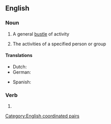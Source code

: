 ==English==

===Noun===
{{en-noun|comings and goings}}

# A general [[bustle]] of activity
# {{lb|en|in the plural}} The activities of a specified person or group

====Translations====
{{trans-top|plural sense: activities of a person or group}}
* Dutch: {{t|nl|doen en laten|n}}
* German: {{t+|de|Kommen und Gehen}}
{{trans-mid}}
* Spanish: {{t|es|idas y venidas}}
{{trans-bottom}}

===Verb===
{{head|en|verb form}}

# {{present participle of|come and go|lang=en|nocat=1}}

[[Category:English coordinated pairs]]